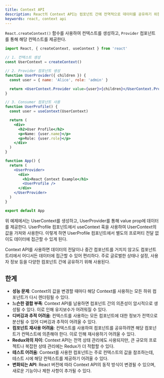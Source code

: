 ```yaml
---
title: Context API
description: React의 Context API는 컴포넌트 간에 전역적으로 데이터를 공유하기 위한 기능을 제공한다. 이를 통해 프로퍼티를 여러 번 거치지 않고도 데이터를 공유하고 관리할 수 있게 된다.
keywords: react, context api
---
```


`React.createContext()` 함수를 사용하여 컨텍스트를 생성하고, `Provider` 컴포넌트를 통해 해당 컨텍스트를 제공한다.

```jsx
import React, { createContext, useContext } from 'react'

// 1. 컨텍스트 생성
const UserContext = createContext()

// 2. Provider 컴포넌트 생성
function UserProvider({ children }) {
  const user = { name: 'Alice', role: 'admin' }

  return <UserContext.Provider value={user}>{children}</UserContext.Provider>
}

// 3. Consumer 컴포넌트 사용
function UserProfile() {
  const user = useContext(UserContext)

  return (
    <div>
      <h2>User Profile</h2>
      <p>Name: {user.name}</p>
      <p>Role: {user.role}</p>
    </div>
  )
}

function App() {
  return (
    <UserProvider>
      <div>
        <h1>React Context Example</h1>
        <UserProfile />
      </div>
    </UserProvider>
  )
}

export default App
```

위 예제에서는 UserContext를 생성하고, UserProvider를 통해 value prop에 데이터를 제공한다. UserProfile 컴포넌트에서 useContext 훅을 사용하여 UserContext의 값을 가져와 사용한다. 이렇게 하면 UserProfile 컴포넌트에서 별도의 프로퍼티 전달 없이도 데이터에 접근할 수 있게 된다.

Context API를 사용하면 데이터의 전달이나 중간 컴포넌트를 거치지 않고도 컴포넌트 트리에서 어디서든 데이터에 접근할 수 있어 편리하다. 주로 글로벌한 상태나 설정, 사용자 정보 등을 다양한 컴포넌트 간에 공유하기 위해 사용된다.

## 한계

- **성능 문제**: Context의 값을 변경할 때마다 해당 Context를 사용하는 모든 하위 컴포넌트가 다시 렌더링될 수 있다.
- **느슨한 결합 부족**: Context API를 남용하면 컴포넌트 간의 의존성이 암시적으로 생성될 수 있다. 이로 인해 유지보수가 어려워질 수 있다.
- **디버깅과 추적 어려움**: 컨텍스트를 사용하는 모든 컴포넌트에 대한 정보가 전역으로 분산될 수 있어 디버깅과 추적이 어려울 수 있다.
- **컴포넌트 재사용 어려움**: 컨텍스트를 사용하여 컴포넌트를 공유하려면 해당 컴포넌트가 컨텍스트에 의존해야 한다. 이로 인해 재사용하기 어려울 수 있다.
- **Redux와의 차이**: Context API는 전역 상태 관리에도 사용되지만, 큰 규모의 프로젝트나 복잡한 상태 관리에는 Redux가 더 적합할 수 있다.
- **테스트 어려움**: Context를 사용한 컴포넌트는 주로 컨텍스트의 값을 참조하는데, 테스트 시에 해당 컨텍스트를 제공하기 어려울 수 있다.
- **변화되는 API**: React 버전에 따라 Context API의 동작 방식이 변경될 수 있으며, 새로운 기능이나 제한 사항이 추가될 수 있다.
